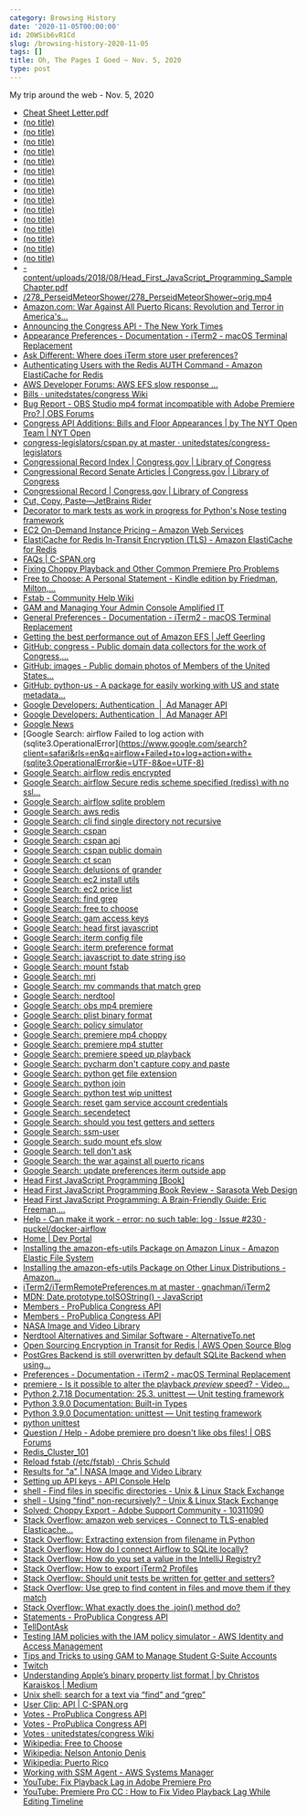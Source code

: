 ```yaml
---
category: Browsing History
date: '2020-11-05T00:00:00'
id: 20WSib6vR1Cd
slug: /browsing-history-2020-11-05
tags: []
title: Oh, The Pages I Goed ~ Nov. 5, 2020
type: post
---
```


My trip around the web - Nov. 5, 2020

- [Cheat Sheet Letter.pdf](https://gamcheatsheet.com/GAM%20Cheat%20Sheet%20Letter.pdf)
- [(no title)](https://images-assets.nasa.gov/video/127_GeminidsDawn/127_GeminidsDawn~orig.mp4)
- [(no title)](https://github.com/unitedstates)
- [(no title)](https://clerk.house.gov/evs/2013/roll202.xml)
- [(no title)](https://theunitedstates.io/)
- [(no title)](https://pinboard.in/u:alanWsmith/t:APIs/)
- [(no title)](https://www.congress.gov/congressional-record/2020/9/29/senate-section/article/S5897-2)
- [(no title)](https://www.c-span.org/about/copyrightsAndLicensing/)
- [(no title)](https://images-assets.nasa.gov/video/40_SmallestTerrestrialPlanet/collection.json)
- [(no title)](https://images-assets.nasa.gov/video/E8_20_Years_of_Science/E8_20_Years_of_Science~orig.mp4)
- [(no title)](https://images-assets.nasa.gov/video/NHQ_2015_1204_TWAN/NHQ_2015_1204_TWAN~orig.mp4)
- [(no title)](https://www.congress.gov/congressional-record)
- [(no title)](https://www.congress.gov/congressional-record/2020/11/2/daily-digest)
- [(no title)](https://www.congress.gov/congressional-record/2020/9/29/senate-section)
- [(no title)](https://www.congress.gov/congressional-record/2020/09/29/senate-section/article/S5895-1)
- [(no title)](https://www.congress.gov/congressional-record/2020/9/29/senate-section/article/S5897-1)
- [-content/uploads/2018/08/Head_First_JavaScript_Programming_SampleChapter.pdf](https://www.programmer-books.com/wp-content/uploads/2018/08/Head_First_JavaScript_Programming_SampleChapter.pdf)
- [/278_PerseidMeteorShower/278_PerseidMeteorShower~orig.mp4](https://images-assets.nasa.gov/video/278_PerseidMeteorShower/278_PerseidMeteorShower~orig.mp4)
- [Amazon.com: War Against All Puerto Ricans: Revolution and Terror in America's...](https://www.amazon.com/dp/B06XBVKX21/ref=dp-kindle-redirect?_encoding=UTF8&btkr=1)
- [Announcing the Congress API - The New York Times](https://open.blogs.nytimes.com/2009/01/08/introducing-the-congress-api/)
- [Appearance Preferences - Documentation - iTerm2 - macOS Terminal Replacement](https://www.iterm2.com/documentation-preferences-appearance.html)
- [Ask Different: Where does iTerm store user preferences?](https://apple.stackexchange.com/questions/140622/where-does-iterm-store-user-preferences)
- [Authenticating Users with the Redis AUTH Command - Amazon ElastiCache for Redis](https://docs.aws.amazon.com/AmazonElastiCache/latest/red-ug/auth.html)
- [AWS Developer Forums: AWS EFS slow response ...](https://forums.aws.amazon.com/thread.jspa?threadID=235976)
- [Bills · unitedstates/congress Wiki](https://github.com/unitedstates/congress/wiki/bills)
- [Bug Report - OBS Studio mp4 format incompatible with Adobe Premiere Pro? | OBS Forums](https://obsproject.com/forum/threads/obs-studio-mp4-format-incompatible-with-adobe-premiere-pro.63864/)
- [Congress API Additions: Bills and Floor Appearances | by The NYT Open Team | NYT Open](https://open.nytimes.com/congress-api-additions-bills-and-floor-appearances-69cc446e806b)
- [congress-legislators/cspan.py at master · unitedstates/congress-legislators](https://github.com/unitedstates/congress-legislators/blob/master/scripts/cspan.py)
- [Congressional Record Index | Congress.gov | Library of Congress](https://www.congress.gov/congressional-record/congressional-record-index)
- [Congressional Record Senate Articles | Congress.gov | Library of Congress](https://www.congress.gov/congressional-record/2020/9/29/senate-section/article/S5895-2)
- [Congressional Record | Congress.gov | Library of Congress](https://www.congress.gov/congressional-record/browse-by-date)
- [Cut, Copy, Paste—JetBrains Rider](https://www.jetbrains.com/help/rider/Cutting_Copying_and_Pasting.html#paste-selected)
- [Decorator to mark tests as work in progress for Python's Nose testing framework](https://gist.github.com/npryce/997195)
- [EC2 On-Demand Instance Pricing – Amazon Web Services](https://aws.amazon.com/ec2/pricing/on-demand/)
- [ElastiCache for Redis In-Transit Encryption (TLS) - Amazon ElastiCache for Redis](https://docs.aws.amazon.com/AmazonElastiCache/latest/red-ug/in-transit-encryption.html#connect-tls)
- [FAQs | C-SPAN.org](https://www.c-span.org/about/faq/)
- [Fixing Choppy Playback and Other Common Premiere Pro Problems](https://blog.frame.io/2019/11/18/diagnosing-premiere-pro-problems-choppy-playback/#Choppy_Playback)
- [Free to Choose: A Personal Statement - Kindle edition by Friedman, Milton,...](https://www.amazon.com/dp/B004MYFLBS/ref=dp-kindle-redirect?_encoding=UTF8&btkr=1)
- [Fstab - Community Help Wiki](https://help.ubuntu.com/community/Fstab)
- [GAM and Managing Your Admin Console Amplified IT](https://www.amplifiedit.com/gam-master/)
- [General Preferences - Documentation - iTerm2 - macOS Terminal Replacement](https://www.iterm2.com/documentation-preferences-general.html)
- [Getting the best performance out of Amazon EFS | Jeff Geerling](https://www.jeffgeerling.com/blog/2018/getting-best-performance-out-amazon-efs)
- [GitHub: congress - Public domain data collectors for the work of Congress,...](https://github.com/unitedstates/congress)
- [GitHub: images - Public domain photos of Members of the United States...](https://github.com/unitedstates/images)
- [GitHub: python-us - A package for easily working with US and state metadata...](https://github.com/unitedstates/python-us)
- [Google Developers: Authentication  |  Ad Manager API](https://developers.google.com/ad-manager/api/authentication)
- [Google Developers: Authentication  |  Ad Manager API](https://developers.google.com/ad-manager/api/start)
- [Google News](https://news.google.com/topstories?hl=en-US&gl=US&ceid=US:en)
- [Google Search: airflow Failed to log action with (sqlite3.OperationalError](https://www.google.com/search?client=safari&rls=en&q=airflow+Failed+to+log+action+with+(sqlite3.OperationalError&ie=UTF-8&oe=UTF-8)
- [Google Search: airflow redis encrypted](https://www.google.com/search?client=safari&rls=en&q=airflow+redis+encrypted&ie=UTF-8&oe=UTF-8)
- [Google Search: airflow Secure redis scheme specified (rediss) with no ssl...](https://www.google.com/search?newwindow=1&client=safari&rls=en&ei=6I-kX6CnN9HI5gKElqm4Bg&q=airflow+Secure+redis+scheme+specified+%28rediss%29+with+no+ssl+options%2C+defaulting+to+insecure+SSL+behaviour.&oq=airflow+Secure+redis+scheme+specified+%28rediss%29+with+no+ssl+options%2C+defaulting+to+insecure+SSL+behaviour.&gs_lcp=CgZwc3ktYWIQAzoECAAQR1D0twxYiNIMYPDSDGgCcAJ4AYABjQGIAfMDkgEDMC40mAEDoAEBqgEHZ3dzLXdpesgBA8ABAQ&sclient=psy-ab&ved=0ahUKEwigu46nzOzsAhVRpFkKHQRLCmcQ4dUDCAw&uact=5)
- [Google Search: airflow sqlite problem](https://www.google.com/search?newwindow=1&client=safari&rls=en&ei=hoSkX6aEIuXR5gLb_ZCwDA&q=airflow+sqlite+problem&oq=airflow+sqlite+problem&gs_lcp=CgZwc3ktYWIQAzIFCCEQoAE6BAgAEEc6BQgAEMkDOgIIADoGCAAQFhAeOgUIIRCrAjoHCCEQChCgAVC2E1iPLmCGMWgBcAJ4AIAB9gKIAYYQkgEHMy4wLjMuM5gBAKABAaoBB2d3cy13aXrIAQjAAQE&sclient=psy-ab&ved=0ahUKEwim37i5wezsAhXlqFkKHds-BMYQ4dUDCAw&uact=5)
- [Google Search: aws redis](https://www.google.com/search?client=safari&rls=en&q=aws+redis&ie=UTF-8&oe=UTF-8)
- [Google Search: cli find single directory not recursive](https://www.google.com/search?newwindow=1&client=safari&rls=en&ei=46-kX_bzBqKK5wKWupywCw&q=cli+find+single+directory+not+recursive&oq=cli+find+single+directory+not+rec&gs_lcp=CgZwc3ktYWIQAxgBMgUIIRCgATIFCCEQoAEyBQghEKABMgUIIRCrAjoECAAQRzoICCEQFhAdEB5Q2C9YzEJgzlJoAHACeACAAYIBiAG7BpIBAzQuNJgBAKABAaoBB2d3cy13aXrIAQjAAQE&sclient=psy-ab)
- [Google Search: cspan](https://www.google.com/search?client=safari&rls=en&q=cspan&ie=UTF-8&oe=UTF-8)
- [Google Search: cspan api](https://www.google.com/search?client=safari&rls=en&q=cspan+api&ie=UTF-8&oe=UTF-8)
- [Google Search: cspan public domain](https://www.google.com/search?client=safari&rls=en&q=cspan+public+domain&ie=UTF-8&oe=UTF-8)
- [Google Search: ct scan](https://www.google.com/search?client=safari&rls=en&q=ct+scan&ie=UTF-8&oe=UTF-8)
- [Google Search: delusions of grander](https://www.google.com/search?client=safari&rls=en&q=delusions+of+grander&ie=UTF-8&oe=UTF-8)
- [Google Search: ec2 install utils](https://www.google.com/search?client=safari&rls=en&q=ec2+install+utils&ie=UTF-8&oe=UTF-8)
- [Google Search: ec2 price list](https://www.google.com/search?client=safari&rls=en&q=ec2+price+list&ie=UTF-8&oe=UTF-8)
- [Google Search: find grep](https://www.google.com/search?client=safari&rls=en&q=find+grep&ie=UTF-8&oe=UTF-8)
- [Google Search: free to choose](https://www.google.com/search?client=safari&rls=en&q=free+to+choose&ie=UTF-8&oe=UTF-8)
- [Google Search: gam access keys](https://www.google.com/search?client=safari&rls=en&q=gam+access+keys&ie=UTF-8&oe=UTF-8)
- [Google Search: head first javascript](https://www.google.com/search?newwindow=1&client=safari&rls=en&ei=4kukX_q8IvKN5wK885_wCQ&q=head+first+javascript&gs_ssp=eJzj4tFP1zc0Si40LjAzrzBg9BLNSE1MUUjLLCouUchKLEssTi7KLCgBANUEDFw&oq=headfirst+javas&gs_lcp=CgZwc3ktYWIQAxgAMgoILhDJAxAKEJMCMgQIABAKMgQIABAKMgQIABAKMgQIABAKMgQIABAKMgQIABAKMgQIABAKMgQIABAKMgQIABAKOgQIABBHOgcIABDJAxBDOgIIADoCCC46BAgAEEM6BggAEAoQQzoFCAAQyQM6BAguEAo6BwgAEMkDEApQ-wxY8BJgwTNoAHACeACAAWGIAcwDkgEBNpgBAKABAaoBB2d3cy13aXrIAQjAAQE&sclient=psy-ab)
- [Google Search: iterm config file](https://www.google.com/search?client=safari&rls=en&q=iterm+config+file&ie=UTF-8&oe=UTF-8)
- [Google Search: iterm preference format](https://www.google.com/search?client=safari&rls=en&q=iterm+preference+format&ie=UTF-8&oe=UTF-8)
- [Google Search: javascript to date string iso](https://www.google.com/search?client=safari&rls=en&q=javascript+to+date+string+iso&ie=UTF-8&oe=UTF-8)
- [Google Search: mount fstab](https://www.google.com/search?client=safari&rls=en&q=mount+fstab&ie=UTF-8&oe=UTF-8)
- [Google Search: mri](https://www.google.com/search?client=safari&rls=en&q=mri&ie=UTF-8&oe=UTF-8)
- [Google Search: mv commands that match grep](https://www.google.com/search?client=safari&rls=en&q=mv+commands+that+match+grep&ie=UTF-8&oe=UTF-8)
- [Google Search: nerdtool](https://www.google.com/search?client=safari&rls=en&q=nerdtool&ie=UTF-8&oe=UTF-8)
- [Google Search: obs mp4 premiere](https://www.google.com/search?client=safari&rls=en&q=obs+mp4+premiere&ie=UTF-8&oe=UTF-8)
- [Google Search: plist binary format](https://www.google.com/search?client=safari&rls=en&q=plist+binary+format&ie=UTF-8&oe=UTF-8)
- [Google Search: policy simulator](https://www.google.com/search?client=safari&rls=en&q=policy+simulator&ie=UTF-8&oe=UTF-8)
- [Google Search: premiere mp4 choppy](https://www.google.com/search?client=safari&rls=en&q=premiere+mp4+choppy&ie=UTF-8&oe=UTF-8)
- [Google Search: premiere mp4 stutter](https://www.google.com/search?client=safari&rls=en&q=premiere+mp4+stutter&ie=UTF-8&oe=UTF-8)
- [Google Search: premiere speed up playback](https://www.google.com/search?newwindow=1&client=safari&rls=en&ei=-zqkX53dK-v25gLq97m4Bg&q=premiere+speed+up+playback&oq=premiere+speed+up+play&gs_lcp=CgZwc3ktYWIQAxgAMgUIABDJAzoECAAQRzoECAAQQzoCCAA6BggAEBYQHlD1dViYemDZhAFoAHACeACAAV6IAZ0DkgEBNZgBAKABAaoBB2d3cy13aXrIAQjAAQE&sclient=psy-ab)
- [Google Search: pycharm don't capture copy and paste](https://www.google.com/search?client=safari&rls=en&q=pycharm+don%27t+capture+copy+and+paste&ie=UTF-8&oe=UTF-8)
- [Google Search: python get file extension](https://www.google.com/search?client=safari&rls=en&q=python+get+file+extension&ie=UTF-8&oe=UTF-8)
- [Google Search: python join](https://www.google.com/search?client=safari&rls=en&q=python+join&ie=UTF-8&oe=UTF-8)
- [Google Search: python test wip unittest](https://www.google.com/search?newwindow=1&client=safari&rls=en&ei=MrmkX9jFDKSA5wLTuanIDw&q=python+test+wip+unittest&oq=python+test+wip+unittest&gs_lcp=CgZwc3ktYWIQAzIICCEQFhAdEB4yCAghEBYQHRAeOgQIABBHOgUIIRCrAjoHCCEQChCgAToFCCEQoAE6CwgAEMkDEAgQDRAeUOF9WI-PAWCzkAFoAHACeACAAckBiAHTB5IBBTcuMS4xmAEAoAEBqgEHZ3dzLXdpesgBCMABAQ&sclient=psy-ab&ved=0ahUKEwjYpvnW8-zsAhUkwFkKHdNcCvkQ4dUDCAw&uact=5)
- [Google Search: reset gam service account credentials](https://www.google.com/search?client=safari&rls=en&q=reset+gam+service+account+credentials&ie=UTF-8&oe=UTF-8)
- [Google Search: secendetect](https://www.google.com/search?client=safari&rls=en&q=secendetect&ie=UTF-8&oe=UTF-8)
- [Google Search: should you test getters and setters](https://www.google.com/search?client=safari&rls=en&q=should+you+test+getters+and+setters&ie=UTF-8&oe=UTF-8)
- [Google Search: ssm-user](https://www.google.com/search?client=safari&rls=en&q=ssm-user&ie=UTF-8&oe=UTF-8)
- [Google Search: sudo mount efs slow](https://www.google.com/search?client=safari&rls=en&q=sudo+mount+efs+slow&ie=UTF-8&oe=UTF-8)
- [Google Search: tell don't ask](https://www.google.com/search?client=safari&rls=en&q=tell+don%27t+ask&ie=UTF-8&oe=UTF-8)
- [Google Search: the war against all puerto ricans](https://www.google.com/search?q=the+war+against+all+puerto+ricans&newwindow=1&client=safari&rls=en&ei=d8-kX5X3Joiy5gLzq6LYBw&start=10&sa=N&ved=2ahUKEwjVjs31iO3sAhUImVkKHfOVCHsQ8NMDegQIHxBB&biw=960&bih=489)
- [Google Search: update preferences iterm outside app](https://www.google.com/search?q=update+preferences+iterm+outside+app&newwindow=1&client=safari&rls=en&ei=_EekX9HpK9Gp5wK07JqgDQ&start=10&sa=N&ved=2ahUKEwjR17_bh-zsAhXR1FkKHTS2BtQQ8NMDegQIDBBE&biw=1189&bih=918)
- [Head First JavaScript Programming [Book]](https://www.oreilly.com/library/view/head-first-javascript/9781449340124/)
- [Head First JavaScript Programming Book Review - Sarasota Web Design](https://www.davidhayden.me/blog/head-first-javascript-programming-book-review)
- [Head First JavaScript Programming: A Brain-Friendly Guide: Eric Freeman,...](https://www.amazon.com/Head-First-JavaScript-Programming-Brain-Friendly/dp/144934013X)
- [Help - Can make it work - error: no such table: log · Issue #230 · puckel/docker-airflow](https://github.com/puckel/docker-airflow/issues/230)
- [Home | Dev Portal](https://developer.nytimes.com/)
- [Installing the amazon-efs-utils Package on Amazon Linux - Amazon Elastic File System](https://docs.aws.amazon.com/efs/latest/ug/installing-amazon-efs-utils.html)
- [Installing the amazon-efs-utils Package on Other Linux Distributions - Amazon...](https://docs.aws.amazon.com/efs/latest/ug/installing-other-distro.html)
- [iTerm2/iTermRemotePreferences.m at master · gnachman/iTerm2](https://github.com/gnachman/iTerm2/blob/master/sources/iTermRemotePreferences.m)
- [MDN: Date.prototype.toISOString() - JavaScript](https://developer.mozilla.org/en-US/docs/Web/JavaScript/Reference/Global_Objects/Date/toISOString)
- [Members - ProPublica Congress API](https://projects.propublica.org/api-docs/congress-api/members/#office-expenses)
- [Members - ProPublica Congress API](https://projects.propublica.org/api-docs/congress-api/members/)
- [NASA Image and Video Library](https://images.nasa.gov/)
- [Nerdtool Alternatives and Similar Software - AlternativeTo.net](https://alternativeto.net/software/nerdtool/)
- [Open Sourcing Encryption in Transit for Redis | AWS Open Source Blog](https://aws.amazon.com/blogs/opensource/open-sourcing-encryption-in-transit-redis/)
- [PostGres Backend is still overwritten by default SQLite Backend when using...](https://github.com/puckel/docker-airflow/issues/426)
- [Preferences - Documentation - iTerm2 - macOS Terminal Replacement](https://www.iterm2.com/documentation-preferences.html)
- [premiere - Is it possible to alter the playback *preview* speed? - Video...](https://video.stackexchange.com/questions/4728/is-it-possible-to-alter-the-playback-preview-speed)
- [Python 2.7.18 Documentation: 25.3. unittest — Unit testing framework](https://docs.python.org/2/library/unittest.html)
- [Python 3.9.0 Documentation: Built-in Types](https://docs.python.org/3/library/stdtypes.html)
- [Python 3.9.0 Documentation: unittest — Unit testing framework](https://docs.python.org/3/library/unittest.html)
- [python unittest](http://xujihui1985.github.io/python/2015/02/21/python-unittest)
- [Question / Help - Adobe premiere pro doesn't like obs files! | OBS Forums](https://obsproject.com/forum/threads/adobe-premiere-pro-doesnt-like-obs-files.119034/)
- [Redis_Cluster_101](https://aws.amazon.com/redis/Redis_Cluster_101/)
- [Reload fstab (/etc/fstab) · Chris Schuld](https://chrisschuld.com/2007/08/reload-fstab-etcfstab/)
- [Results for "a" | NASA Image and Video Library](https://images.nasa.gov/search-results?q=a&page=1&media=video&yearStart=1920&yearEnd=2020)
- [Setting up API keys - API Console Help](https://support.google.com/googleapi/answer/6158862?hl=en)
- [shell - Find files in specific directories - Unix & Linux Stack Exchange](https://unix.stackexchange.com/questions/479349/find-files-in-specific-directories)
- [shell - Using "find" non-recursively? - Unix & Linux Stack Exchange](https://unix.stackexchange.com/questions/298590/using-find-non-recursively)
- [Solved: Choppy Export - Adobe Support Community - 10311090](https://community.adobe.com/t5/premiere-pro/choppy-export/td-p/10311090?page=1)
- [Stack Overflow: amazon web services - Connect to TLS-enabled Elasticache...](https://stackoverflow.com/questions/63995039/connect-to-tls-enabled-elasticache-redis-from-airflow-celery-executor)
- [Stack Overflow: Extracting extension from filename in Python](https://stackoverflow.com/questions/541390/extracting-extension-from-filename-in-python)
- [Stack Overflow: How do I connect Airflow to SQLite locally?](https://stackoverflow.com/questions/53831399/how-do-i-connect-airflow-to-sqlite-locally)
- [Stack Overflow: How do you set a value in the IntelliJ Registry?](https://stackoverflow.com/questions/28415695/how-do-you-set-a-value-in-the-intellij-registry)
- [Stack Overflow: How to export iTerm2 Profiles](https://stackoverflow.com/questions/22943676/how-to-export-iterm2-profiles)
- [Stack Overflow: Should unit tests be written for getter and setters?](https://stackoverflow.com/questions/6197370/should-unit-tests-be-written-for-getter-and-setters)
- [Stack Overflow: Use grep to find content in files and move them if they match](https://stackoverflow.com/questions/91899/use-grep-to-find-content-in-files-and-move-them-if-they-match)
- [Stack Overflow: What exactly does the .join() method do?](https://stackoverflow.com/questions/1876191/what-exactly-does-the-join-method-do)
- [Statements - ProPublica Congress API](https://projects.propublica.org/api-docs/congress-api/statements/)
- [TellDontAsk](https://martinfowler.com/bliki/TellDontAsk.html)
- [Testing IAM policies with the IAM policy simulator - AWS Identity and Access Management](https://docs.aws.amazon.com/IAM/latest/UserGuide/access_policies_testing-policies.html)
- [Tips and Tricks to using GAM to Manage Student G-Suite Accounts](https://www.sps-k12.com/blog/tips-and-tricks-to-using-gam-to-manage-student-g-suite-accounts)
- [Twitch](https://www.twitch.tv/team/livecoders)
- [Understanding Apple’s binary property list format | by Christos Karaiskos | Medium](https://medium.com/@karaiskc/understanding-apples-binary-property-list-format-281e6da00dbd)
- [Unix shell: search for a text via “find” and “grep”](https://2ality.com/2011/10/find-grep.html)
- [User Clip: API | C-SPAN.org](https://www.c-span.org/video/?c4630366/user-clip-api)
- [Votes - ProPublica Congress API](https://projects.propublica.org/api-docs/congress-api/votes/#get-votes-by-type)
- [Votes - ProPublica Congress API](https://projects.propublica.org/api-docs/congress-api/votes/)
- [Votes · unitedstates/congress Wiki](https://github.com/unitedstates/congress/wiki/votes)
- [Wikipedia: Free to Choose](https://en.wikipedia.org/wiki/Free_to_Choose)
- [Wikipedia: Nelson Antonio Denis](https://en.wikipedia.org/wiki/Nelson_Antonio_Denis)
- [Wikipedia: Puerto Rico](https://en.wikipedia.org/wiki/Puerto_Rico)
- [Working with SSM Agent - AWS Systems Manager](https://docs.aws.amazon.com/systems-manager/latest/userguide/ssm-agent.html)
- [YouTube: Fix Playback Lag in Adobe Premiere Pro](https://www.youtube.com/watch?v=OBIpflLe6F0)
- [YouTube: Premiere Pro CC : How to Fix Video Playback Lag While Editing Timeline](https://www.youtube.com/watch?v=LZh1xQIKp9c)